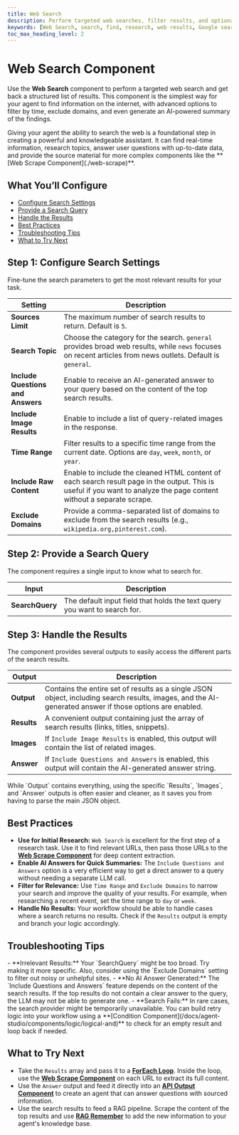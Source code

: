```yaml
---
title: Web Search
description: Perform targeted web searches, filter results, and optionally generate AI-powered answers and image results based on a query.
keywords: [Web Search, search, find, research, web results, Google search, news search]
toc_max_heading_level: 2
---
```


# Web Search Component

Use the **Web Search** component to perform a targeted web search and get back a structured list of results. This component is the simplest way for your agent to find information on the internet, with advanced options to filter by time, exclude domains, and even generate an AI-powered summary of the findings.

<InfoCallout title="Why this matters">
Giving your agent the ability to search the web is a foundational step in creating a powerful and knowledgeable assistant. It can find real-time information, research topics, answer user questions with up-to-date data, and provide the source material for more complex components like the **[Web Scrape Component](./web-scrape)**.
</InfoCallout>

<Spacer size="md" />

## What You’ll Configure

- [Configure Search Settings](#step-1-configure-search-settings)
- [Provide a Search Query](#step-2-provide-a-search-query)
- [Handle the Results](#step-3-handle-the-results)
- [Best Practices](#best-practices)
- [Troubleshooting Tips](#troubleshooting-tips)
- [What to Try Next](#what-to-try-next)

<Spacer size="md" />

## Step 1: Configure Search Settings

Fine-tune the search parameters to get the most relevant results for your task.

| Setting                        | Description                                                                                                                                                                                            |
|--------------------------------|--------------------------------------------------------------------------------------------------------------------------------------------------------------------------------------------------------|
| **Sources Limit** | The maximum number of search results to return. Default is `5`.                                                                                                                                                        |
| **Search Topic** | Choose the category for the search. `general` provides broad web results, while `news` focuses on recent articles from news outlets. Default is `general`.                                                           |
| **Include Questions and Answers**| Enable to receive an AI-generated answer to your query based on the content of the top search results.                                                                                                    |
| **Include Image Results** | Enable to include a list of query-related images in the response.                                                                                                                                              |
| **Time Range** | Filter results to a specific time range from the current date. Options are `day`, `week`, `month`, or `year`.                                                                                                          |
| **Include Raw Content** | Enable to include the cleaned HTML content of each search result page in the output. This is useful if you want to analyze the page content without a separate scrape.                                            |
| **Exclude Domains** | Provide a comma-separated list of domains to exclude from the search results (e.g., `wikipedia.org,pinterest.com`).                                                                                                  |

<Arcade src="https://demo.arcade.software/yGvNUREteuUqZ7ryFPAW?embed&embed_mobile=tab&embed_desktop=inline&show_copy_link=true" title="WebSearch | SmythOS" />

<Spacer size="md" />

## Step 2: Provide a Search Query

The component requires a single input to know what to search for.

| Input         | Description                                                          |
|---------------|----------------------------------------------------------------------|
| **SearchQuery** | The default input field that holds the text query you want to search for. |

<Spacer size="md" />

## Step 3: Handle the Results

The component provides several outputs to easily access the different parts of the search results.

| Output    | Description                                                                                                                                    |
|-----------|------------------------------------------------------------------------------------------------------------------------------------------------|
| **Output**| Contains the entire set of results as a single JSON object, including search results, images, and the AI-generated answer if those options are enabled. |
| **Results** | A convenient output containing just the array of search results (links, titles, snippets).                                                    |
| **Images**| If `Include Image Results` is enabled, this output will contain the list of related images.                                                     |
| **Answer**| If `Include Questions and Answers` is enabled, this output will contain the AI-generated answer string.                                       |

<TipCallout title="Convenient Outputs">
While `Output` contains everything, using the specific `Results`, `Images`, and `Answer` outputs is often easier and cleaner, as it saves you from having to parse the main JSON object.
</TipCallout>

<Spacer size="md" />

## Best Practices

- **Use for Initial Research:** `Web Search` is excellent for the first step of a research task. Use it to find relevant URLs, then pass those URLs to the **[Web Scrape Component](./web-scrape)** for deep content extraction.
- **Enable AI Answers for Quick Summaries:** The `Include Questions and Answers` option is a very efficient way to get a direct answer to a query without needing a separate LLM call.
- **Filter for Relevance:** Use `Time Range` and `Exclude Domains` to narrow your search and improve the quality of your results. For example, when researching a recent event, set the time range to `day` or `week`.
- **Handle No Results:** Your workflow should be able to handle cases where a search returns no results. Check if the `Results` output is empty and branch your logic accordingly.

<Spacer size="md" />

## Troubleshooting Tips

<InfoCallout title="If your search isn't working as expected...">
- **Irrelevant Results:** Your `SearchQuery` might be too broad. Try making it more specific. Also, consider using the `Exclude Domains` setting to filter out noisy or unhelpful sites.
- **No AI Answer Generated:** The `Include Questions and Answers` feature depends on the content of the search results. If the top results do not contain a clear answer to the query, the LLM may not be able to generate one.
- **Search Fails:** In rare cases, the search provider might be temporarily unavailable. You can build retry logic into your workflow using a **[Condition Component](/docs/agent-studio/components/logic/logical-and)** to check for an empty result and loop back if needed.
</InfoCallout>

<Spacer size="md" />

## What to Try Next

- Take the `Results` array and pass it to a **[ForEach Loop](/docs/agent-studio/components/advanced/for-each)**. Inside the loop, use the **[Web Scrape Component](./web-scrape)** on each URL to extract its full content.
- Use the `Answer` output and feed it directly into an **[API Output Component](/docs/agent-studio/components/base/api-output)** to create an agent that can answer questions with sourced information.
- Use the search results to feed a RAG pipeline. Scrape the content of the top results and use **[RAG Remember](/docs/agent-studio/components/rag-data/rag-remember)** to add the new information to your agent's knowledge base.
